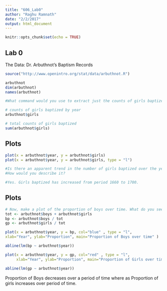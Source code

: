 ```yaml
---
title: "606_Lab0"
author: "Raghu Ramnath"
date: "2/2/2017"
output: html_document
---
```


```r
knitr::opts_chunk$set(echo = TRUE)
```

## Lab 0

The Data: Dr. Arbuthnot’s Baptism Records

```r

source("http://www.openintro.org/stat/data/arbuthnot.R")

arbuthnot
dim(arbuthnot)
names(arbuthnot)

#What command would you use to extract just the counts of girls baptized? 

# counts of girls baptized by year
arbuthnot$girls

# total counts of girls baptized
sum(arbuthnot$girls)

```

## Plots

```r

plot(x = arbuthnot$year, y = arbuthnot$girls)
plot(x = arbuthnot$year, y = arbuthnot$girls, type = "l")

#Is there an apparent trend in the number of girls baptized over the years?
#How would you describe it?

#Yes. Girls baptized has increased from period 1660 to 1700.

```

## Plots

```r
# Now, make a plot of the proportion of boys over time. What do you see? 
tot <- arbuthnot$boys + arbuthnot$girls
bp <- arbuthnot$boys / tot
gp <- arbuthnot$girls / tot

plot(x = arbuthnot$year, y = bp, col="blue" , type = "l", 
xlab="Year", ylab="Proportion", main="Proportion of Boys over time" )

abline(lm(bp ~ arbuthnot$year))

plot(x = arbuthnot$year, y = gp, col="red" , type = "l", 
     xlab="Year", ylab="Proportion", main="Proportion of Girls over time")

abline(lm(gp ~ arbuthnot$year))

```

Proportion of Boys decreases over a period of time where as Proportion of girls increases over period of time.